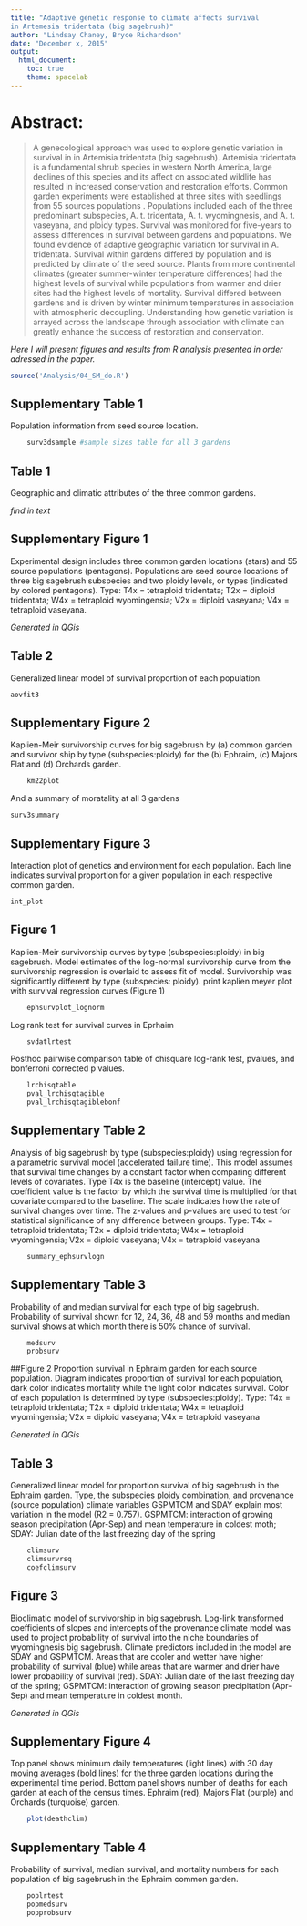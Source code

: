 ```yaml
---
title: "Adaptive genetic response to climate affects survival 
in Artemesia tridentata (big sagebrush)"
author: "Lindsay Chaney, Bryce Richardson"
date: "December x, 2015"
output:
  html_document:
    toc: true
    theme: spacelab
---
```


# Abstract:

> A genecological approach was used to explore genetic variation in survival in in Artemisia tridentata (big sagebrush). Artemisia tridentata is a fundamental shrub species in western North America, large declines of this species and its affect on associated wildlife has resulted in increased conservation and restoration efforts. Common garden experiments were established at three sites with seedlings from 55 sources populations . Populations included each of the three predominant subspecies, A. t. tridentata, A. t. wyomingnesis, and A. t. vaseyana, and ploidy types. Survival was monitored for five-years to assess differences in survival between gardens and populations. 
We found evidence of adaptive geographic variation for survival in A. tridentata. Survival within gardens differed by population and is predicted by climate of the seed source. Plants from more continental climates (greater summer-winter temperature differences) had the highest levels of survival while populations from warmer and drier sites had the highest levels of mortality. Survival differed between gardens and is driven by winter minimum temperatures in association with atmospheric decoupling. Understanding how genetic variation is arrayed across the landscape through association with climate can greatly enhance the success of restoration and conservation.

*Here I will present figures and results from R analysis presented in order adressed in the paper.*

```r
source('Analysis/04_SM_do.R')
```

## Supplementary Table 1
Population information from seed source location.

```r
	surv3dsample #sample sizes table for all 3 gardens
```

## Table 1
Geographic and climatic attributes of the three common gardens.

*find in text*

## Supplementary Figure 1
Experimental design includes three common garden locations (stars) and 55 source populations (pentagons). Populations are seed source locations of three big sagebrush subspecies and two ploidy levels, or types (indicated by colored pentagons). Type: T4x = tetraploid tridentata; T2x = diploid tridentata; W4x = tetraploid wyomingensia; V2x = diploid vaseyana; V4x = tetraploid vaseyana.

*Generated in QGis*

## Table 2
Generalized linear model of survival proportion of each population.

```r
aovfit3
```	

## Supplementary Figure 2
Kaplien-Meir survivorship curves for big sagebrush by (a) common garden and survivor ship by type (subspecies:ploidy) for the (b) Ephraim, (c) Majors Flat and (d) Orchards garden. 

```r
	km22plot
```	

And a summary of moratality at all 3 gardens

```r
surv3summary
```	

## Supplementary Figure 3
Interaction plot of genetics and environment for each population. Each line indicates survival proportion for a given population in each respective common garden.

```r
int_plot
```	

## Figure 1
Kaplien-Meir survivorship curves by type (subspecies:ploidy) in big sagebrush. Model estimates of the log-normal survivorship curve from the survivorship regression is overlaid to assess fit of model. Survivorship was significantly different by type (subspecies: ploidy).
print kaplien meyer plot with survival regression curves (Figure 1)

```r
	ephsurvplot_lognorm
```	

Log rank test for survival curves in Eprhaim
```r
	svdatlrtest
```	

Posthoc pairwise comparison table of chisquare log-rank test, pvalues, and
bonferroni corrected p values.
```r
	lrchisqtable
	pval_lrchisqtagible
	pval_lrchisqtagiblebonf
```

## Supplementary Table 2
Analysis of big sagebrush by type (subspecies:ploidy) using  regression for a parametric survival model (accelerated failure time).
This model assumes that survival time changes by a constant factor when comparing different levels of covariates. Type T4x is the baseline (intercept) value. The coefficient value is the factor by which the survival time is multiplied for that covariate compared to the baseline. The scale indicates how the rate of survival changes over time. The z-values and p-values are used to test for statistical significance of any difference between groups. Type: T4x = tetraploid tridentata; T2x = diploid tridentata; W4x = tetraploid wyomingensia; V2x = diploid vaseyana; V4x = tetraploid vaseyana

```r
	summary_ephsurvlogn
```

## Supplementary Table 3
Probability of and median survival for each type of big sagebrush.
Probability of survival shown for 12, 24, 36, 48 and 59 months and median survival shows at which month there is 50% chance of survival. 

```r
	medsurv
	probsurv
```

##Figure 2
Proportion survival in Ephraim garden for each source population. Diagram indicates proportion of survival for each population, dark color indicates mortality while the light color indicates survival. Color of each population is determined by type (subspecies:ploidy).
Type: T4x = tetraploid tridentata; T2x = diploid tridentata; W4x = tetraploid wyomingensia; V2x = diploid vaseyana; V4x = tetraploid vaseyana

*Generated in QGis*

## Table 3
Generalized linear model for proportion survival of big sagebrush in the Ephraim garden.
Type, the subspecies ploidy combination, and provenance (source population) climate variables GSPMTCM and SDAY explain most variation in the model (R2 = 0.757). GSPMTCM: interaction of growing season precipitation (Apr-Sep) and mean temperature in coldest moth; SDAY: Julian date of the last freezing day of the spring

```r
	climsurv
	climsurvrsq
	coefclimsurv
```

## Figure 3
Bioclimatic model of survivorship in big sagebrush. Log-link transformed coefficients of slopes and intercepts of the provenance climate model was used to project probability of survival into the niche boundaries of wyomingnesis big sagebrush. Climate predictors included in the model are SDAY and GSPMTCM. Areas that are cooler and wetter have higher probability of survival (blue) while areas that are warmer and drier have lower probability of survival (red).
SDAY: Julian date of the last freezing day of the spring; GSPMTCM: interaction of growing season precipitation (Apr-Sep) and mean temperature in coldest month.

*Generated in QGis*

## Supplementary Figure 4
Top panel shows minimum daily temperatures (light lines) with 30 day moving averages (bold lines) for the three garden locations during the experimental time period. Bottom panel shows number of deaths for each garden at each of the census times. Ephraim (red), Majors Flat (purple) and Orchards (turquoise) garden.

```r
	plot(deathclim)
```

## Supplementary Table 4
Probability of  survival, median survival, and mortality numbers for each population of big sagebrush in the Ephraim common garden.

```r
	poplrtest
	popmedsurv
	popprobsurv
```
